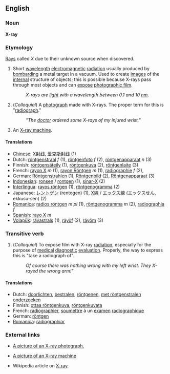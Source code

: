 ==English==
===Noun===
'''X-ray'''

=== Etymology ===
[[ray|Rays]] called ''X'' due to their unknown source when discovered.

# Short [[wavelength]] [[electromagnetic]] [[radiation]] usually produced by [[bombard]]ing a metal target in a vacuum. Used to create [[image]]s of the [[internal]] structure of objects; this is possible because X-rays pass through most objects and can [[expose]] [[photographic film]].
#: ''X-rays are [[light]] with a wavelength between 0.1 and 10 [[nm]].''
# (''Colloquial'') A [[photograph]] made with X-rays.  The proper term for this is "[[radiograph]]."
#:'' "The [[doctor]] ordered some X-rays of my injured wrist." ''
# An [[X-ray machine]]. 

==== Translations ====
*[[Chinese]]: [[X射线]], [[爱克斯射线]] (1)
*Dutch: [[röntgenstraal]] ''f'' (1), [[röntgenfoto]] ''f'' (2), [[röntgenapparaat]] ''n'' (3)
*Finnish: [[röntgensäteily]] (1), [[röntgenkuva]] (2), [[röntgenlaite]] (3)
*French: [[rayon X]] ''m'' (1), [[rayon Röntgen]] ''m'' (1), [[radiographie]] ''f'' (2), 
*German: [[Röntgenstrahlen]] (1), [[Röntgenbild]] (2), [[Röntgenapparaat]] (3)
*[[Indonesian]]: [[ronsen]] / [[rontgen]] (1), [[sinar-X]] (2)
*[[Interlingua]]: [[rayos röntgen]] (1), [[röntgenogramma]] (2)
*Japanese: [[レントゲン]] (rentogen) (1), [[X線]] / [[エックス線]] (エックスせん, ekkusu-sen) (2)
*[[Romanica]]: [[radios röntgen]] ''m'' ''pl'' (1), [[röntgenogramma]] ''m'' (2), [[radiographia]] ''f''
*[[Spanish]]: [[rayo X]] ''m''
*[[Volapük]]: [[räyastrals]] (1), [[räyöf]] (2), [[räyöm]] (3)

===Transitive verb===
# (''Colloquial'') To expose film with X-ray [[radiation]], especially for the purpose of [[medical]] [[diagnostic]] [[evaluation]].  Properly, the way to express this is "take a radiograph of".
#:''Of course there was nothing wrong with my left wrist. They X-rayed the wrong arm!"''

==== Translations ====
*Dutch: [[doorlichten]], [[bestralen]], [[röntgenen]], [[met röntgenstralen onderzoeken]]
*Finnish: [[ottaa röntgenkuva]], [[röntgenkuvata]]
*French: [[radiographier]], [[soumettre]] à un [[examen]] [[radiographique]]
*German: [[röntgen]]
*[[Romanica]]: [[radiographiar]]

===External links===
* [http://www.onlinetelemedicine.com/html/product/sam_images/X-Ray.jpg A picture of an X-ray photograph.]

* [http://www.miami-med.com/images/X-RAY-URS_Sinus-SM.jpg A picture of an X-ray machine]

* Wikipedia article on [[w:X-ray|X-ray]].